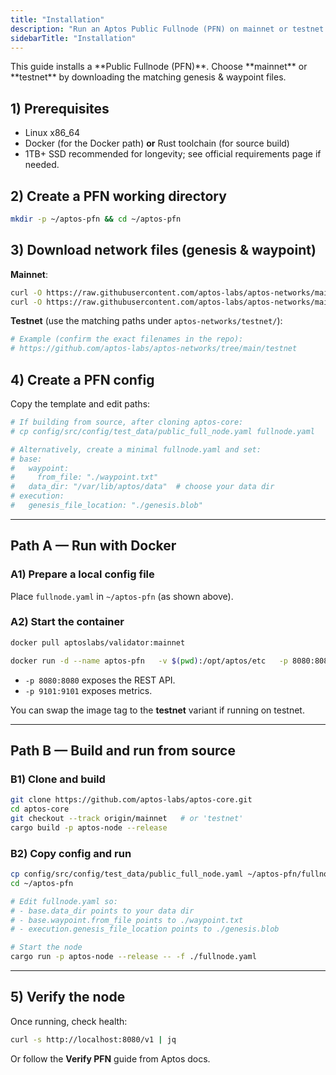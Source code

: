 ```yaml
---
title: "Installation"
description: "Run an Aptos Public Fullnode (PFN) on mainnet or testnet using Docker or from source. This guide follows the official Aptos docs and keeps only the essential steps."
sidebarTitle: "Installation"
---
```


<Note>
  This guide installs a **Public Fullnode (PFN)**. Choose **mainnet** or **testnet** by downloading the matching genesis & waypoint files.
</Note>

## 1) Prerequisites

- Linux x86_64
- Docker (for the Docker path) **or** Rust toolchain (for source build)
- 1TB+ SSD recommended for longevity; see official requirements page if needed.

## 2) Create a PFN working directory

```bash
mkdir -p ~/aptos-pfn && cd ~/aptos-pfn
```

## 3) Download network files (genesis & waypoint)

**Mainnet**:

```bash
curl -O https://raw.githubusercontent.com/aptos-labs/aptos-networks/main/mainnet/genesis.blob
curl -O https://raw.githubusercontent.com/aptos-labs/aptos-networks/main/mainnet/waypoint.txt
```

**Testnet** (use the matching paths under `aptos-networks/testnet/`):

```bash
# Example (confirm the exact filenames in the repo):
# https://github.com/aptos-labs/aptos-networks/tree/main/testnet
```

## 4) Create a PFN config

Copy the template and edit paths:

```bash
# If building from source, after cloning aptos-core:
# cp config/src/config/test_data/public_full_node.yaml fullnode.yaml

# Alternatively, create a minimal fullnode.yaml and set:
# base:
#   waypoint:
#     from_file: "./waypoint.txt"
#   data_dir: "/var/lib/aptos/data"  # choose your data dir
# execution:
#   genesis_file_location: "./genesis.blob"
```

---

## Path A — Run with Docker

### A1) Prepare a local config file

Place `fullnode.yaml` in `~/aptos-pfn` (as shown above).

### A2) Start the container

```bash
docker pull aptoslabs/validator:mainnet

docker run -d --name aptos-pfn   -v $(pwd):/opt/aptos/etc   -p 8080:8080 -p 9101:9101   aptoslabs/validator:mainnet   aptos-node -f /opt/aptos/etc/fullnode.yaml
```

- `-p 8080:8080` exposes the REST API.
- `-p 9101:9101` exposes metrics.

You can swap the image tag to the **testnet** variant if running on testnet.

---

## Path B — Build and run from source

### B1) Clone and build

```bash
git clone https://github.com/aptos-labs/aptos-core.git
cd aptos-core
git checkout --track origin/mainnet   # or 'testnet'
cargo build -p aptos-node --release
```

### B2) Copy config and run

```bash
cp config/src/config/test_data/public_full_node.yaml ~/aptos-pfn/fullnode.yaml
cd ~/aptos-pfn

# Edit fullnode.yaml so:
# - base.data_dir points to your data dir
# - base.waypoint.from_file points to ./waypoint.txt
# - execution.genesis_file_location points to ./genesis.blob

# Start the node
cargo run -p aptos-node --release -- -f ./fullnode.yaml
```

---

## 5) Verify the node

Once running, check health:

```bash
curl -s http://localhost:8080/v1 | jq
```

Or follow the **Verify PFN** guide from Aptos docs.